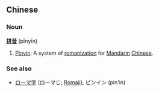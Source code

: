 ==Chinese==
===Noun===
'''[[拼]][[音]]''' (pīnyīn)

# [[Pinyin]]: A system of [[romanization]] for [[Mandarin]] [[Chinese]].

===See also===
*[[ローマ字]] (ローマじ; [[Romaji]]), ピンイン (pin'in)